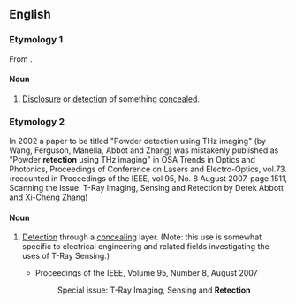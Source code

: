 ==English==

===Etymology 1===
From {{etyl|la|en}} {{term|retectionem||to uncover or disclose|lang=la}}.

====Noun====
{{en-noun}}

# {{context|obsolete}} [[disclosure|Disclosure]] or [[detection]] of something [[concealed]].

===Etymology 2===

In 2002 a paper to be titled "Powder detection using THz imaging" (by Wang, Ferguson, Manella, Abbot and Zhang) was mistakenly published as "Powder '''retection''' using THz imaging" in OSA Trends in Optics and Photonics, Proceedings of Conference on Lasers and Electro-Optics, vol.73. (recounted in Proceedings of the IEEE, vol 95, No. 8 August 2007, page 1511, Scanning the Issue: T-Ray Imaging, Sensing and Retection by Derek Abbott and Xi-Cheng Zhang)

====Noun====
{{en-noun}}

# {{context|engineering}} [[detection|Detection]] through a [[concealing]] layer. (Note: this use is somewhat specific to electrical engineering and related fields investigating the uses of T-Ray Sensing.)
#*Proceedings of the IEEE, Volume 95, Number 8, August 2007
#*:Special issue: T-Ray Imaging, Sensing and '''Retection'''
